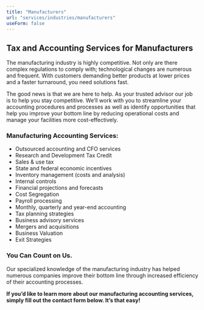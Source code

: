 ```yaml
---
title: "Manufacturers"
url: "services/industries/manufacturers"
useForm: false
---
```


**Tax and Accounting Services for Manufacturers**
-------------------------------------------------

The manufacturing industry is highly competitive. Not only are there complex regulations to comply with; technological changes are numerous and frequent. With customers demanding better products at lower prices and a faster turnaround, you need solutions fast.

The good news is that we are here to help. As your trusted advisor our job is to help you stay competitive. We’ll work with you to streamline your accounting procedures and processes as well as identify opportunities that help you improve your bottom line by reducing operational costs and manage your facilities more cost-effectively.

### Manufacturing Accounting Services:

*   Outsourced accounting and CFO services
*   Research and Development Tax Credit
*   Sales & use tax
*   State and federal economic incentives
*   Inventory management (costs and analysis)
*   Internal controls
*   Financial projections and forecasts
*   Cost Segregation
*   Payroll processing
*   Monthly, quarterly and year-end accounting
*   Tax planning strategies
*   Business advisory services
*   Mergers and acquisitions
*   Business Valuation
*   Exit Strategies

### You Can Count on Us.

Our specialized knowledge of the manufacturing industry has helped numerous companies improve their bottom line through increased efficiency of their accounting processes.

**If you’d like to learn more about our manufacturing accounting services, simply fill out the contact form below. It’s that easy!**
